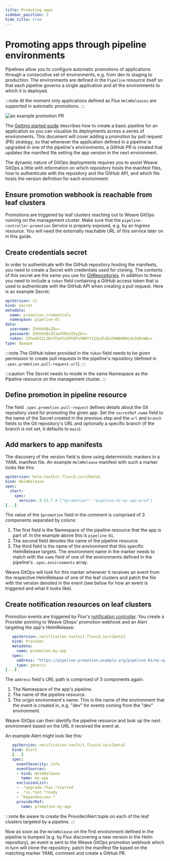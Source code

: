 ```yaml
---
title: Promoting apps
sidebar_position: 3
hide_title: true
---
```




# Promoting apps through pipeline environments <TierLabel tiers="enterprise" />

Pipelines allow you to configure automatic promotions of applications through a consecutive set of environments, e.g. from dev to staging to production. The environments are defined in the `Pipeline` resource itself so that each pipeline governs a single application and all the environments to which it is deployed.

:::note
At the moment only applications defined as Flux `HelmReleases` are supported in automatic promotions.
:::

![an example promotion PR](img/promotion-pr.png)

The [Getting started guide](../getting-started) describes how to create a basic pipeline for an application so you can visualize its deployments across a series of environments. 
This document will cover adding a promotion by pull request (PR) strategy, so that whenever the application defined in a pipeline is upgraded in one of the pipeline's environments, a GitHub PR is created that updates the manifest file setting the app version in the next environment.

The dynamic nature of GitOps deployments requires you to assist Weave GitOps a little with information on which repository hosts the manifest files, how to authenticate with the repository and the GitHub API, and which file hosts the version definition for each environment.

## Ensure promotion webhook is reachable from leaf clusters

Promotions are triggered by leaf clusters reaching out to Weave GitOps running on the management cluster. Make sure that the `pipeline-controller-promotion` Service is properly exposed, e.g. by an Ingress resource. You will need the externally reachable URL of this service later on in this guide.

## Create credentials secret

In order to authenticate with the GitHub repository hosting the manifests, you need to create a Secret with credentials used for cloning. The contents of this secret are the same you use for [GitRepositories](https://fluxcd.io/flux/components/source/gitrepositories/#secret-reference). In addition to these you need to include a `token` field containing a GitHub access token that is used to authenticate with the GitHub API when creating a pull request. Here is an example Secret:

```yaml
apiVersion: v1
kind: Secret
metadata:
  name: promotion-credentials
  namespace: pipeline-01
data:
  username: ZXhhbXBsZQ==
  password: ZXhhbXBsZS1wYXNzd29yZA==
  token: Z2hwX01IL3RsTFpXTXZMY0FxVWRYY1ZGL0lGbzh0WDdHNjdsZmRxWQ==
type: Opaque
```

:::note
The GitHub token provided in the `token` field needs to be given permission to create pull requests in the pipeline's repository (defined in `.spec.promotion.pull-request.url`).
:::

:::caution
The Secret needs to reside in the same Namespace as the Pipeline resource on the management cluster.
:::

## Define promotion in pipeline resource

The field `.spec.promotion.pull-request` defines details about the Git repository used for promoting the given app. Set the `secretRef.name` field to the name of the Secret created in the previous step and the `url` and `branch` fields to the Git repository's URL and optionally a specific branch (if the branch is not set, it defaults to `main`).

## Add markers to app manifests

The discovery of the version field is done using deterministic markers in a YAML manifest file. An example `HelmRelease` manifest with such a marker looks like this:

```yaml
apiVersion: helm.toolkit.fluxcd.io/v2beta1
kind: HelmRelease
spec:
  chart:
    spec:
      version: 0.13.7 # {"$promotion": "pipeline-01:my-app:prod"}
[...]
```

The value of the `$promotion` field in the comment is comprised of 3 components separated by colons:

1. The first field is the Namespace of the pipeline resource that the app is part of. In the example above this is `pipeline-01`.
1. The second field denotes the name of the pipeline resource.
1. The third field is the name of the environment that this specific HelmRelease targets. The environment name in the marker needs to match with the `name` field of one of the environments defined in the pipeline's `.spec.environments` array.

Weave GitOps will look for this marker whenever it receives an event from the respective HelmRelease of one of the leaf clusters and patch the file with the version denoted in the event (see below for how an event is triggered and what it looks like).

## Create notification resources on leaf clusters

Promotion events are triggered by Flux's [notification controller](https://fluxcd.io/flux/components/notification/). You create a Provider pointing to Weave Gitops' promotion webhook and an Alert targeting the app's HelmRelease:

```yaml
   apiVersion: notification.toolkit.fluxcd.io/v1beta1
   kind: Provider
   metadata:
     name: promotion-my-app
   spec:
     address: "https://pipeline-promotion.example.org/pipeline-01/my-app/dev"
     type: generic
[...]
```

The `address` field's URL path is comprised of 3 components again:

1. The Namespace of the app's pipeline.
1. The name of the pipeline resource.
1. The origin environment's name. This is the name of the environment that the event is created in, e.g. "dev" for events coming from the "dev" environment.

Weave GitOps can then identify the pipeline resource and look up the next environment based on the URL it received the event at.

An example Alert might look like this:

```yaml
   apiVersion: notification.toolkit.fluxcd.io/v1beta1
   kind: Alert
   [...]
   spec:
     eventSeverity: info
     eventSources:
     - kind: HelmRelease
       name: my-app
     exclusionList:
     - .*upgrade.*has.*started
     - .*is.*not.*ready
     - ^Dependencies.*
     providerRef:
       name: promotion-my-app
```

:::note
Be aware to create the Provider/Alert tuple on each of the leaf clusters targeted by a pipeline.
:::

Now as soon as the `HelmRelease` on the first environment defined in the pipeline is bumped (e.g. by Flux discovering a new version in the Helm repository), an event is sent to the Weave GitOps promotion webhook which in turn will clone the repository, patch the manifest file based on the matching marker YAML comment and create a GitHub PR.
